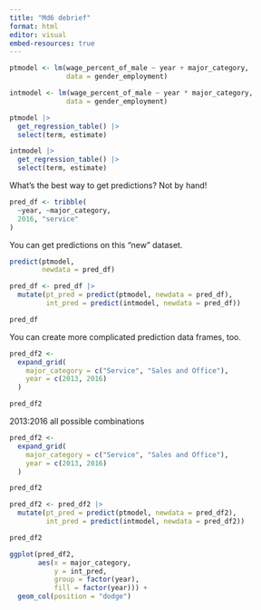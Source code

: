 ```yaml
---
title: "Md6 debrief"
format: html
editor: visual
embed-resources: true
---
```


```r
ptmodel <- lm(wage_percent_of_male ~ year + major_category,
              data = gender_employment)

intmodel <- lm(wage_percent_of_male ~ year * major_category,
              data = gender_employment)
```

```r
ptmodel |> 
  get_regression_table() |> 
  select(term, estimate) 
```

```r
intmodel |> 
  get_regression_table() |> 
  select(term, estimate)
```

What's the best way to get predictions? Not by hand!

```r
pred_df <- tribble(
  ~year, ~major_category,
  2016, "service"
)
```

You can get predictions on this "new" dataset.

```r
predict(ptmodel,
        newdata = pred_df)
```

```r
pred_df <- pred_df |> 
  mutate(pt_pred = predict(ptmodel, newdata = pred_df),
         int_pred = predict(intmodel, newdata = pred_df))

pred_df
```

You can create more complicated prediction data frames, too.

```r
pred_df2 <- 
  expand_grid(
    major_category = c("Service", "Sales and Office"),
    year = c(2013, 2016)
  )

pred_df2
```

2013:2016 all possible combinations

```r
pred_df2 <- 
  expand_grid(
    major_category = c("Service", "Sales and Office"),
    year = c(2013, 2016)
  )

pred_df2
```

```r
pred_df2 <- pred_df2 |> 
  mutate(pt_pred = predict(ptmodel, newdata = pred_df2),
         int_pred = predict(intmodel, newdata = pred_df2))

pred_df2
```

```r
ggplot(pred_df2,
       aes(x = major_category,
           y = int_pred,
           group = factor(year),
           fill = factor(year))) +
  geom_col(position = "dodge")
```
